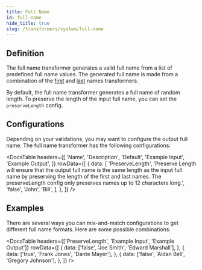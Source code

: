 ```yaml
---
title: Full Name
id: full-name
hide_title: true
slug: /transformers/system/full-name
---
```




<TransformerPageHeader
  title="Full Name"
  type="string"
  apiRef="https://github.com/nucleuscloud/neosync/blob/main/worker/internal/benthos/transformers/fullName.go"
/>

## Definition

The full name transformer generates a valid full name from a list of predefined full name values. The generated full name is made from a combination of the [first](/transformers/system/first-name) and [last](/transformers/system/last-name) names transformers.

By default, the full name transformer generates a full name of random length. To preserve the length of the input full name, you can set the `preserveLength` config.

## Configurations

Depending on your validations, you may want to configure the output full name. The full name transformer has the following configurations:

<DocsTable
  headers={[
    'Name',
    'Description',
    'Default',
    'Example Input',
    'Example Output',
  ]}
  rowData={[
    {
      data: [
        'PreserveLength',
        'Preserve Length will ensure that the output full name is the same length as the input full name by preserving the length of the first and last names. The preserveLength config only preserves names up to 12 characters long.',
        'false',
        'John',
        'Bill',
      ],
    },
  ]}
/>

## Examples

There are several ways you can mix-and-match configurations to get different full name formats. Here are some possible combinations:

<DocsTable
  headers={['PreserveLength', 'Example Input', 'Example Output']}
  rowData={[
    {
      data: ['false', 'Joe Smith', 'Edward Marshall'],
    },
    {
      data: ['true', 'Frank Jones', 'Dante Mayer'],
    },
    {
      data: ['false', 'Aidan Bell', 'Gregory Johnson'],
    },
  ]}
/>
